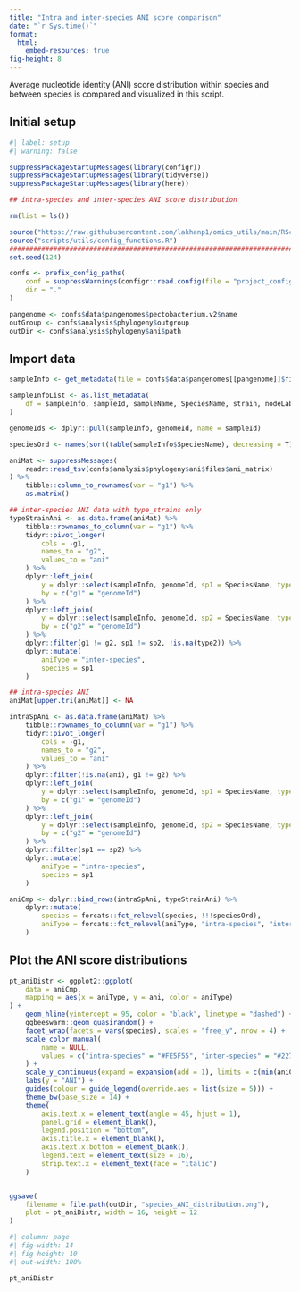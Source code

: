 ```yaml
---
title: "Intra and inter-species ANI score comparison"
date: "`r Sys.time()`"
format: 
  html:
    embed-resources: true
fig-height: 8
---
```

  
Average nucleotide identity (ANI) score distribution within species and between species is
compared and visualized in this script.

## Initial setup

```r
#| label: setup
#| warning: false

suppressPackageStartupMessages(library(configr))
suppressPackageStartupMessages(library(tidyverse))
suppressPackageStartupMessages(library(here))

## intra-species and inter-species ANI score distribution

rm(list = ls())

source("https://raw.githubusercontent.com/lakhanp1/omics_utils/main/RScripts/utils.R")
source("scripts/utils/config_functions.R")
################################################################################
set.seed(124)

confs <- prefix_config_paths(
    conf = suppressWarnings(configr::read.config(file = "project_config.yaml")),
    dir = "."
)

pangenome <- confs$data$pangenomes$pectobacterium.v2$name
outGroup <- confs$analysis$phylogeny$outgroup
outDir <- confs$analysis$phylogeny$ani$path

```

## Import data

```r
sampleInfo <- get_metadata(file = confs$data$pangenomes[[pangenome]]$files$metadata, genus = confs$genus)

sampleInfoList <- as.list_metadata(
    df = sampleInfo, sampleId, sampleName, SpeciesName, strain, nodeLabs, Genome, genomeId
)

genomeIds <- dplyr::pull(sampleInfo, genomeId, name = sampleId)

speciesOrd <- names(sort(table(sampleInfo$SpeciesName), decreasing = T))

aniMat <- suppressMessages(
    readr::read_tsv(confs$analysis$phylogeny$ani$files$ani_matrix)
) %>%
    tibble::column_to_rownames(var = "g1") %>%
    as.matrix()

## inter-species ANI data with type_strains only
typeStrainAni <- as.data.frame(aniMat) %>%
    tibble::rownames_to_column(var = "g1") %>%
    tidyr::pivot_longer(
        cols = -g1,
        names_to = "g2",
        values_to = "ani"
    ) %>%
    dplyr::left_join(
        y = dplyr::select(sampleInfo, genomeId, sp1 = SpeciesName, type1 = type_material),
        by = c("g1" = "genomeId")
    ) %>%
    dplyr::left_join(
        y = dplyr::select(sampleInfo, genomeId, sp2 = SpeciesName, type2 = type_material),
        by = c("g2" = "genomeId")
    ) %>%
    dplyr::filter(g1 != g2, sp1 != sp2, !is.na(type2)) %>%
    dplyr::mutate(
        aniType = "inter-species",
        species = sp1
    )

## intra-species ANI
aniMat[upper.tri(aniMat)] <- NA

intraSpAni <- as.data.frame(aniMat) %>%
    tibble::rownames_to_column(var = "g1") %>%
    tidyr::pivot_longer(
        cols = -g1,
        names_to = "g2",
        values_to = "ani"
    ) %>%
    dplyr::filter(!is.na(ani), g1 != g2) %>%
    dplyr::left_join(
        y = dplyr::select(sampleInfo, genomeId, sp1 = SpeciesName, type1 = type_material),
        by = c("g1" = "genomeId")
    ) %>%
    dplyr::left_join(
        y = dplyr::select(sampleInfo, genomeId, sp2 = SpeciesName, type2 = type_material),
        by = c("g2" = "genomeId")
    ) %>%
    dplyr::filter(sp1 == sp2) %>%
    dplyr::mutate(
        aniType = "intra-species",
        species = sp1
    )

aniCmp <- dplyr::bind_rows(intraSpAni, typeStrainAni) %>%
    dplyr::mutate(
        species = forcats::fct_relevel(species, !!!speciesOrd),
        aniType = forcats::fct_relevel(aniType, "intra-species", "inter-species")
    )

```

## Plot the ANI score distributions

```r

pt_aniDistr <- ggplot2::ggplot(
    data = aniCmp,
    mapping = aes(x = aniType, y = ani, color = aniType)
) +
    geom_hline(yintercept = 95, color = "black", linetype = "dashed") +
    ggbeeswarm::geom_quasirandom() +
    facet_wrap(facets = vars(species), scales = "free_y", nrow = 4) +
    scale_color_manual(
        name = NULL,
        values = c("intra-species" = "#FE5F55", "inter-species" = "#227C9D")
    ) +
    scale_y_continuous(expand = expansion(add = 1), limits = c(min(aniCmp$ani), 100)) +
    labs(y = "ANI") +
    guides(colour = guide_legend(override.aes = list(size = 5))) +
    theme_bw(base_size = 14) +
    theme(
        axis.text.x = element_text(angle = 45, hjust = 1),
        panel.grid = element_blank(),
        legend.position = "bottom",
        axis.title.x = element_blank(),
        axis.text.x.bottom = element_blank(),
        legend.text = element_text(size = 16),
        strip.text.x = element_text(face = "italic")
    )


ggsave(
    filename = file.path(outDir, "species_ANI_distribution.png"),
    plot = pt_aniDistr, width = 16, height = 12
)

```

```r
#| column: page
#| fig-width: 14
#| fig-height: 10
#| out-width: 100%

pt_aniDistr
```
